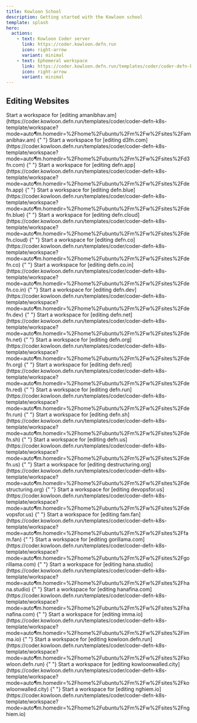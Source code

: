 ```yaml
---
title: Kowloon School
description: Getting started with the Kowloon school
template: splash
hero:
  actions:
    - text: Kowloon Coder server
      link: https://coder.kowloon.defn.run
      icon: right-arrow
      variant: minimal
    - text: Ephemeral workspace
      link: https://coder.kowloon.defn.run/templates/coder/coder-defn-k8s-template/workspace?mode=auto&param.homedir=%2Fhome%2Fubuntu%2Fm
      icon: right-arrow
      variant: minimal
---
```



## Editing Websites

<CardGrid>
  <Card title="Edit amanibhav.am" icon="pencil">
    Start a workspace for [editing
    amanibhav.am](https://coder.kowloon.defn.run/templates/coder/coder-defn-k8s-template/workspace?mode=auto&param.homedir=%2Fhome%2Fubuntu%2Fm%2Fw%2Fsites%2Famanibhav.am)
  </Card>{" "}
  <Card title="Edit d3fn.com" icon="pencil">
    Start a workspace for [editing
    d3fn.com](https://coder.kowloon.defn.run/templates/coder/coder-defn-k8s-template/workspace?mode=auto&param.homedir=%2Fhome%2Fubuntu%2Fm%2Fw%2Fsites%2Fd3fn.com)
  </Card>{" "}
  <Card title="Edit defn.app" icon="pencil">
    Start a workspace for [editing
    defn.app](https://coder.kowloon.defn.run/templates/coder/coder-defn-k8s-template/workspace?mode=auto&param.homedir=%2Fhome%2Fubuntu%2Fm%2Fw%2Fsites%2Fdefn.app)
  </Card>{" "}
  <Card title="Edit defn.blue" icon="pencil">
    Start a workspace for [editing
    defn.blue](https://coder.kowloon.defn.run/templates/coder/coder-defn-k8s-template/workspace?mode=auto&param.homedir=%2Fhome%2Fubuntu%2Fm%2Fw%2Fsites%2Fdefn.blue)
  </Card>{" "}
  <Card title="Edit defn.cloud" icon="pencil">
    Start a workspace for [editing
    defn.cloud](https://coder.kowloon.defn.run/templates/coder/coder-defn-k8s-template/workspace?mode=auto&param.homedir=%2Fhome%2Fubuntu%2Fm%2Fw%2Fsites%2Fdefn.cloud)
  </Card>{" "}
  <Card title="Edit defn.co" icon="pencil">
    Start a workspace for [editing
    defn.co](https://coder.kowloon.defn.run/templates/coder/coder-defn-k8s-template/workspace?mode=auto&param.homedir=%2Fhome%2Fubuntu%2Fm%2Fw%2Fsites%2Fdefn.co)
  </Card>{" "}
  <Card title="Edit defn.co.in" icon="pencil">
    Start a workspace for [editing
    defn.co.in](https://coder.kowloon.defn.run/templates/coder/coder-defn-k8s-template/workspace?mode=auto&param.homedir=%2Fhome%2Fubuntu%2Fm%2Fw%2Fsites%2Fdefn.co.in)
  </Card>{" "}
  <Card title="Edit defn.dev" icon="pencil">
    Start a workspace for [editing
    defn.dev](https://coder.kowloon.defn.run/templates/coder/coder-defn-k8s-template/workspace?mode=auto&param.homedir=%2Fhome%2Fubuntu%2Fm%2Fw%2Fsites%2Fdefn.dev)
  </Card>{" "}
  <Card title="Edit defn.net" icon="pencil">
    Start a workspace for [editing
    defn.net](https://coder.kowloon.defn.run/templates/coder/coder-defn-k8s-template/workspace?mode=auto&param.homedir=%2Fhome%2Fubuntu%2Fm%2Fw%2Fsites%2Fdefn.net)
  </Card>{" "}
  <Card title="Edit defn.org" icon="pencil">
    Start a workspace for [editing
    defn.org](https://coder.kowloon.defn.run/templates/coder/coder-defn-k8s-template/workspace?mode=auto&param.homedir=%2Fhome%2Fubuntu%2Fm%2Fw%2Fsites%2Fdefn.org)
  </Card>{" "}
  <Card title="Edit defn.red" icon="pencil">
    Start a workspace for [editing
    defn.red](https://coder.kowloon.defn.run/templates/coder/coder-defn-k8s-template/workspace?mode=auto&param.homedir=%2Fhome%2Fubuntu%2Fm%2Fw%2Fsites%2Fdefn.red)
  </Card>{" "}
  <Card title="Edit defn.run" icon="pencil">
    Start a workspace for [editing
    defn.run](https://coder.kowloon.defn.run/templates/coder/coder-defn-k8s-template/workspace?mode=auto&param.homedir=%2Fhome%2Fubuntu%2Fm%2Fw%2Fsites%2Fdefn.run)
  </Card>{" "}
  <Card title="Edit defn.sh" icon="pencil">
    Start a workspace for [editing
    defn.sh](https://coder.kowloon.defn.run/templates/coder/coder-defn-k8s-template/workspace?mode=auto&param.homedir=%2Fhome%2Fubuntu%2Fm%2Fw%2Fsites%2Fdefn.sh)
  </Card>{" "}
  <Card title="Edit defn.us" icon="pencil">
    Start a workspace for [editing
    defn.us](https://coder.kowloon.defn.run/templates/coder/coder-defn-k8s-template/workspace?mode=auto&param.homedir=%2Fhome%2Fubuntu%2Fm%2Fw%2Fsites%2Fdefn.us)
  </Card>{" "}
  <Card title="Edit destructuring.org" icon="pencil">
    Start a workspace for [editing
    destructuring.org](https://coder.kowloon.defn.run/templates/coder/coder-defn-k8s-template/workspace?mode=auto&param.homedir=%2Fhome%2Fubuntu%2Fm%2Fw%2Fsites%2Fdestructuring.org)
  </Card>{" "}
  <Card title="Edit devopsfor.us" icon="pencil">
    Start a workspace for [editing
    devopsfor.us](https://coder.kowloon.defn.run/templates/coder/coder-defn-k8s-template/workspace?mode=auto&param.homedir=%2Fhome%2Fubuntu%2Fm%2Fw%2Fsites%2Fdevopsfor.us)
  </Card>{" "}
  <Card title="Edit fam.fan" icon="pencil">
    Start a workspace for [editing
    fam.fan](https://coder.kowloon.defn.run/templates/coder/coder-defn-k8s-template/workspace?mode=auto&param.homedir=%2Fhome%2Fubuntu%2Fm%2Fw%2Fsites%2Ffam.fan)
  </Card>{" "}
  <Card title="Edit gorillama.com" icon="pencil">
    Start a workspace for [editing
    gorillama.com](https://coder.kowloon.defn.run/templates/coder/coder-defn-k8s-template/workspace?mode=auto&param.homedir=%2Fhome%2Fubuntu%2Fm%2Fw%2Fsites%2Fgorillama.com)
  </Card>{" "}
  <Card title="Edit hana.studio" icon="pencil">
    Start a workspace for [editing
    hana.studio](https://coder.kowloon.defn.run/templates/coder/coder-defn-k8s-template/workspace?mode=auto&param.homedir=%2Fhome%2Fubuntu%2Fm%2Fw%2Fsites%2Fhana.studio)
  </Card>{" "}
  <Card title="Edit hanafina.com" icon="pencil">
    Start a workspace for [editing
    hanafina.com](https://coder.kowloon.defn.run/templates/coder/coder-defn-k8s-template/workspace?mode=auto&param.homedir=%2Fhome%2Fubuntu%2Fm%2Fw%2Fsites%2Fhanafina.com)
  </Card>{" "}
  <Card title="Edit imma.io" icon="pencil">
    Start a workspace for [editing
    imma.io](https://coder.kowloon.defn.run/templates/coder/coder-defn-k8s-template/workspace?mode=auto&param.homedir=%2Fhome%2Fubuntu%2Fm%2Fw%2Fsites%2Fimma.io)
  </Card>{" "}
  <Card title="Edit kowloon.defn.run" icon="pencil">
    Start a workspace for [editing
    kowloon.defn.run](https://coder.kowloon.defn.run/templates/coder/coder-defn-k8s-template/workspace?mode=auto&param.homedir=%2Fhome%2Fubuntu%2Fm%2Fw%2Fsites%2Fkowloon.defn.run)
  </Card>{" "}
  <Card title="Edit kowloonwalled.city" icon="pencil">
    Start a workspace for [editing
    kowloonwalled.city](https://coder.kowloon.defn.run/templates/coder/coder-defn-k8s-template/workspace?mode=auto&param.homedir=%2Fhome%2Fubuntu%2Fm%2Fw%2Fsites%2Fkowloonwalled.city)
  </Card>{" "}
  <Card title="Edit nghiem.io" icon="pencil">
    Start a workspace for [editing
    nghiem.io](https://coder.kowloon.defn.run/templates/coder/coder-defn-k8s-template/workspace?mode=auto&param.homedir=%2Fhome%2Fubuntu%2Fm%2Fw%2Fsites%2Fnghiem.io)
  </Card>
</CardGrid>
